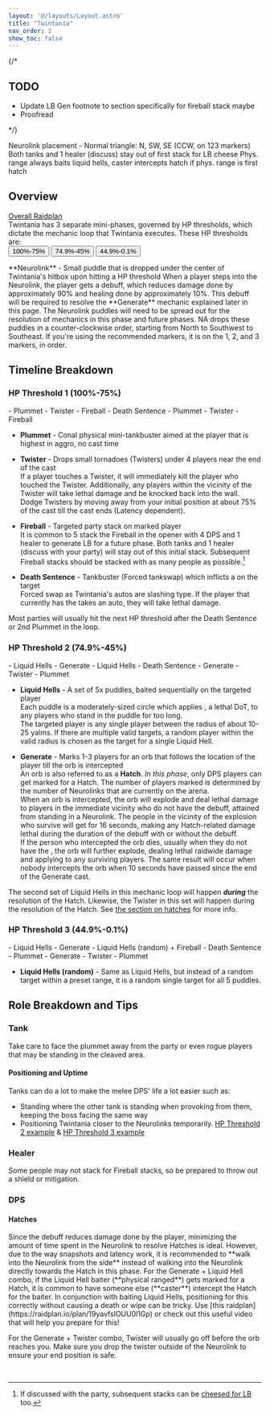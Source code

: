 ```yaml
---
layout: '@/layouts/Layout.astro'
title: "Twintania"
nav_order: 2
show_toc: false
---
```





{/*

## TODO
- Update LB Gen footnote to section specifically for fireball stack maybe
- Proofread

*/}

<Notification title="tl;dr">
    Neurolink placement - Normal triangle: N, SW, SE (CCW, on 123 markers)  
    Both tanks and 1 healer (discuss) stay out of first stack for LB cheese  
    Phys. range always baits liquid hells, caster intercepts hatch if phys. range is first hatch
</Notification>

## Overview
[Overall Raidplan](https://raidplan.io/plan/9WEG4AEGVdru3hyF)  
Twintania has 3 separate mini-phases, governed by HP thresholds,
which dictate the mechanic loop that Twintania executes. These HP
thresholds are:  
<Button class="btn btn-primary-light" href="#h-hp-threshold-1-100-75">100%-75%</Button>
<Button class="btn btn-secondary-light" href="#h-hp-threshold-2-749-45">74.9%-45%</Button>
<Button class="btn btn-highlighter" href="#hp-threshold-3-449-01">44.9%-0.1%</Button>  

<ImageWrapperSquare img={neurolinkpuddle} alt="Neurolink puddle" classdiv="mt-8"/>
**Neurolink** - Small puddle that is dropped under the center of Twintania's hitbox
upon hitting a HP threshold  
When a player steps into the Neurolink, the player gets
a <BuffDebuff name="Neurolink" img={neurolink} /> debuff, which reduces damage done by approximately 90% and
healing done by approximately 10%. This debuff will be required to resolve the **Generate** mechanic
explained later in this page.  

<NASpecific>
The Neurolink puddles will need to be spread out for the resolution of mechanics in this phase and future phases.
NA drops these puddles in a counter-clockwise order, starting from North to Southwest to Southeast. If you're using
the recommended markers, it is on the 1, 2, and 3 markers, in order.
</NASpecific>


## Timeline Breakdown
### HP Threshold 1 (100%-75%)
<Card title="Mechanic Loop">
    - Plummet  
    - Twister  
    - Fireball  
    - Death Sentence
    - Plummet
    - Twister
    - Fireball
</Card>

- **Plummet** - Conal physical mini-tankbuster aimed at the player that is highest in aggro, no cast time  


<ImageWrapperSquare img={twister} alt="Twister" classdiv="mt-8"/>

- **Twister** - Drops small tornadoes (Twisters) under 4 players near the end of the cast  
If a player touches a Twister, it will immediately kill the player who touched the Twister. Additionally,
any players within the vicinity of the Twister will take lethal damage and be knocked back into the wall.
Dodge Twisters by moving away from your initial position at about 75% of the cast till the cast ends (Latency
dependent).


<ImageWrapperSquare img={fireball} alt="Fireball marker" classdiv="mt-8"/>

- **Fireball** - Targeted party stack on marked player  
It is common to 5 stack the Fireball in the opener with 4 DPS and 1 healer to generate LB for a future phase. 
Both tanks and 1 healer (discuss with your party) will stay out of this initial stack. Subsequent Fireball stacks
should be stacked with as many people as possible.[^1]
  
- **Death Sentence** - Tankbuster (Forced tankswap) which inflicts 
a <BuffDebuff name="Slashing Resistance Down II" img={slashing} /> on the target  
Forced swap as Twintania's autos are slashing type. If the player that currently has 
the <BuffDebuff name="Slashing Resistance Down II" img={slashing} /> takes an auto, they will take lethal
damage.  

Most parties will usually hit the next HP threshold after the Death Sentence or 2nd Plummet in the loop.

### HP Threshold 2 (74.9%-45%)
<Card title="Mechanic Loop">
    - Liquid Hells  
    - Generate  
    - Liquid Hells  
    - Death Sentence 
    - Generate  
    - Twister
    - Plummet
</Card>

- **Liquid Hells** - A set of 5x puddles, baited sequentially on the targeted player  
Each puddle is a moderately-sized circle which applies <BuffDebuff name="Burns" img={burns} />, a lethal DoT,
to any players who stand in the puddle for too long.  
The targeted player is any single player between the radius of about 10-25 yalms. If there are multiple valid
targets, a random player within the valid radius is chosen as the target for a single Liquid Hell.

<ImageWrapper img={hatchmarker} alt="The Hatch and its respective marker" classdiv="mt-8"/>

- **Generate** - Marks 1-3 players for an orb that follows the location of the player till the orb is intercepted  
An orb is also referred to as a **Hatch**. *In this phase*, only DPS players can get marked for a Hatch.
The number of players marked is determined by the number of Neurolinks that are currently on the arena.  
When an orb is intercepted, the orb will explode and deal lethal damage to players in the immediate vicinity who
do not have the <BuffDebuff name="Neurolink" img={neurolink} /> debuff, attained from standing in a Neurolink.
The people in the vicinity of the explosion who survive will 
get <BuffDebuff name="Mana Hypersensitivity" img={manahyper} /> for 16 seconds, making any Hatch-related damage
lethal during the duration of the debuff with or without the <BuffDebuff name="Neurolink" img={neurolink} /> debuff.   
If the person who intercepted the orb dies, usually when they do not have
the <BuffDebuff name="Neurolink" img={neurolink} />, the orb will further explode, dealing
lethal raidwide damage and applying <BuffDebuff name="Damage Down" img={damagedown} /> to any surviving players.
The same result will occur when nobody intercepts the orb when 10 seconds have passed since the end of the
Generate cast.  
  
The second set of Liquid Hells in this mechanic loop will happen ***during*** the resolution of the Hatch. 
Likewise, the Twister in this set will happen during the resolution of the Hatch. See
[the section on hatches](#hatches) for more info.


### HP Threshold 3 (44.9%-0.1%)
<Card title="Mechanic Loop">
    - Liquid Hells  
    - Generate  
    - Liquid Hells (random) + Fireball  
    - Death Sentence  
    - Plummet  
    - Generate  
    - Twister  
    - Plummet  
</Card>

- **Liquid Hells (random)** - Same as Liquid Hells, but instead of a random target within a preset range, it is
a random single target for all 5 puddles.  
  
  
## Role Breakdown and Tips
### Tank
Take care to face the plummet away from the party or even rogue players that may be standing in the cleaved area.
#### Positioning and Uptime 
Tanks can do a lot to make the melee DPS' life a lot easier such as:
- Standing where the other tank is standing when provoking from them, keeping the boss facing the same way
- Positioning Twintania closer to the Neurolinks temporarily.
[HP Threshold 2 example](https://www.twitch.tv/videos/2149285444?t=0h0m38s) &
[HP Threshold 3 example](https://www.twitch.tv/videos/2149278406?t=0h1m28s)
  

### Healer
Some people may not stack for Fireball stacks, so be prepared to throw out a shield or mitigation.
  

### DPS
#### Hatches
<ImageWrapperSquare img={hatchresolve} alt="Hatch resolution from the side" />
Since the <BuffDebuff name="Neurolink" img={neurolink} /> debuff reduces damage done by the player,
minimizing the amount of time spent in the Neurolink to resolve Hatches is ideal. However, due to the way
snapshots and latency work, it is recommended to **walk into the Neurolink from the side** instead of walking
into the Neurolink directly towards the Hatch in this phase.

<NASpecific>
    For the Generate + Liquid Hell combo, if the Liquid Hell baiter (**physical ranged**) gets marked for a Hatch,
    it is common to have someone else (**caster**) intercept the Hatch for the baiter.  
    In conjunction with baiting Liquid Hells, positioning for this correctly without causing a death or wipe can be 
    tricky. Use [this raidplan](https://raidplan.io/plan/19yavfslOUU0l1Gp) or check out this useful video that will
    help you prepare for this!
    <YouTube id="9DDTla_pbL0" />
</NASpecific>

For the Generate + Twister combo, Twister will usually go off before the orb reaches you. Make sure you drop
the twister outside of the Neurolink to ensure your end position is safe.

&nbsp;

[^1]: If discussed with the party, subsequent stacks can be [cheesed for LB](https://ucob.guide/general/lbgen/) too.